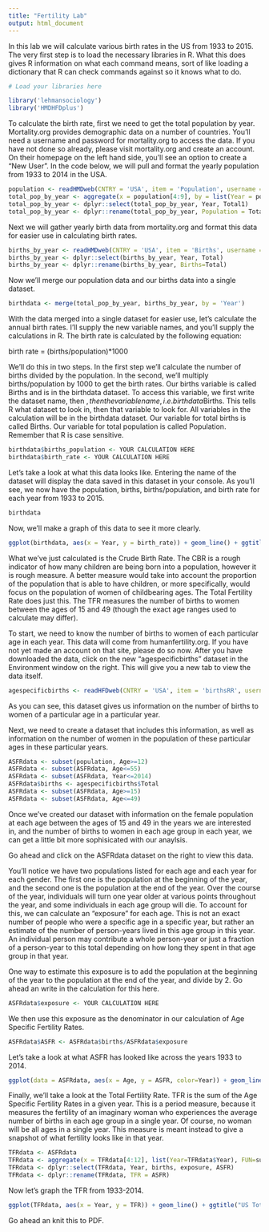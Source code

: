 ```yaml
---
title: "Fertility Lab"
output: html_document
---
```

 
In this lab we will calculate various birth rates in the US from 1933 to 2015.  The very first step is to load the necessary libraries in R.  What this does gives R information on what each command means, sort of like loading a dictionary that R can check commands against so it knows what to do.
 
```r
# Load your libraries here

library('lehmansociology')
library('HMDHFDplus')

```

To calculate the birth rate, first we need to get the total population by year.  Mortality.org provides demographic data on a number of countries.  You'll need a username and password for mortality.org to access the data.  If you have not done so already, please visit mortality.org and create an account.  On their homepage on the left hand side, you'll see an option to create a "New User".  In the code below, we will pull and format the yearly population from 1933 to 2014 in the USA.

````r

population <- readHMDweb(CNTRY = 'USA', item = 'Population', username = 'YOUR MORTALITY.ORG USERNAME', password = 'YOUR MORTALITY.ORG PASSWORD')
total_pop_by_year <- aggregate(x = population[4:9], by = list(Year = population$Year), FUN=sum)
total_pop_by_year <- dplyr::select(total_pop_by_year, Year, Total1)
total_pop_by_year <- dplyr::rename(total_pop_by_year, Population = Total1)

````

Next we will gather yearly birth data from mortality.org and format this data for easier use in calculating birth rates.

````r

births_by_year <- readHMDweb(CNTRY = 'USA', item = 'Births', username = 'YOUR MORTALITY.ORG USERNAME', password = 'YOUR MORTALITY.ORG PASSWORD')
births_by_year <- dplyr::select(births_by_year, Year, Total)
births_by_year <- dplyr::rename(births_by_year, Births=Total)

````

Now we'll merge our population data and our births data into a single dataset.

````r

birthdata <- merge(total_pop_by_year, births_by_year, by = 'Year')

````

With the data merged into a single dataset for easier use, let's calculate the annual birth rates.  I'll supply the new variable names, and you'll supply the calculations in R.  The birth rate is calculated by the following equation:

birth rate = (births/population)*1000

We'll do this in two steps.  In the first step we'll calculate the number of births divided by the population.  In the second, we'll multiply births/population by 1000 to get the birth rates.  Our births variable is called Births and is in the birthdata dataset.  To access this variable, we first write the dataset name, then $, then the variable name, i.e. birthdata$Births.  This tells R what dataset to look in, then that variable to look for.  All variables in the calculation will be in the birthdata dataset.  Our variable for total births is called Births.  Our variable for total population is called Population.  Remember that R is case sensitive.

````r

birthdata$births_population <- YOUR CALCULATION HERE
birthdata$birth_rate <- YOUR CALCULATION HERE

````

Let's take a look at what this data looks like.  Entering the name of the dataset will display the data saved in this dataset in your console.  As you'll see, we now have the population, births, births/population, and birth rate for each year from 1933 to 2015.

````r

birthdata

````

Now, we'll make a graph of this data to see it more clearly.

````r

ggplot(birthdata, aes(x = Year, y = birth_rate)) + geom_line() + ggtitle("US Birth Rate 1933-2015")

````

What we've just calculated is the Crude Birth Rate.  The CBR is a rough indicator of how many children are being born into a population, however it is rough measure.  A better measure would take into account the proportion of the population that is able to have children, or more specifically, would focus on the population of women of childbearing ages.  The Total Fertility Rate does just this.  The TFR measures the number of births to women between the ages of 15 and 49 (though the exact age ranges used to calculate may differ).

To start, we need to know the number of births to women of each particular age in each year.  This data will come from humanfertility.org. If you have not yet made an account on that site, please do so now.  After you have downloaded the data, click on the new "agespecificbirths" dataset in the Environment window on the right.  This will give you a new tab to view the data itself.

````r

agespecificbirths <- readHFDweb(CNTRY = 'USA', item = 'birthsRR', username = 'YOUR USERNAME HERE', password = 'YOUR PASSWORD HERE')

````

As you can see, this dataset gives us information on the number of births to women of a particular age in a particular year.

Next, we need to create a dataset that includes this information, as well as information on the number of women in the population of these particular ages in these particular years.

````r

ASFRdata <- subset(population, Age>=12)
ASFRdata <- subset(ASFRdata, Age<=55)
ASFRdata <- subset(ASFRdata, Year<=2014)
ASFRdata$births <- agespecificbirths$Total
ASFRdata <- subset(ASFRdata, Age>=15)
ASFRdata <- subset(ASFRdata, Age<=49)

````

Once we've created our dataset with information on the female population at each age between the ages of 15 and 49 in the years we are interested in, and the number of births to women in each age group in each year, we can get a little bit more sophisicated with our anaylsis.  

Go ahead and click on the ASFRdata dataset on the right to view this data.

You'll notice we have two populations listed for each age and each year for each gender.  The first one is the population at the beginning of the year, and the second one is the population at the end of the year.  Over the course of the year, individuals will turn one year older at various points throughout the year, and some individuals in each age group will die.  To account for this, we can calculate an "exposure" for each age.  This is not an exact number of people who were a specific age in a specific year, but rather an estimate of the number of person-years lived in this age group in this year.  An individual person may contribute a whole person-year or just a fraction of a person-year to this total depending on how long they spent in that age group in that year.

One way to estimate this exposure is to add the population at the beginning of the year to the population at the end of the year, and divide by 2.  Go ahead an write in the calculation for this here.

````r

ASFRdata$exposure <- YOUR CALCULATION HERE

````

We then use this exposure as the denominator in our calculation of Age Specific Fertility Rates.

````r

ASFRdata$ASFR <- ASFRdata$births/ASFRdata$exposure

````

Let's take a look at what ASFR has looked like across the years 1933 to 2014.

````r

ggplot(data = ASFRdata, aes(x = Age, y = ASFR, color=Year)) + geom_line(aes(group=Year)) + ggtitle("US ASFR 1933-2014")

````

Finally, we'll take a look at the Total Fertility Rate. TFR is the sum of the Age Specific Fertility Rates in a given year.  This is a period measure, because it measures the fertility of an imaginary woman who experiences the average number of births in each age group in a single year.  Of course, no woman will be all ages in a single year.  This measure is meant instead to give a snapshot of what fertility looks like in that year.

````r

TFRdata <- ASFRdata
TFRdata <- aggregate(x = TFRdata[4:12], list(Year=TFRdata$Year), FUN=sum)
TFRdata <- dplyr::select(TFRdata, Year, births, exposure, ASFR)
TFRdata <- dplyr::rename(TFRdata, TFR = ASFR)

````

Now let's graph the TFR from 1933-2014.

````r

ggplot(TFRdata, aes(x = Year, y = TFR)) + geom_line() + ggtitle("US Total Fertility Rate 1933-2014")

````

Go ahead an knit this to PDF.
